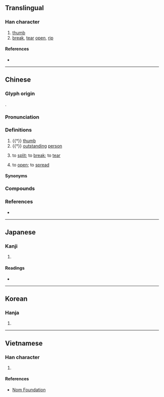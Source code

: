 {{character info/new}}
==Translingual==

===Han character===
{{Han char|rn=64|rad=手|as=13|sn=16|four=70502|canj=SJQ|ids=⿱辟手}}

# [[thumb]]
# [[break]], [[tear]] [[open]], [[rip]]

====References====
* {{Han ref|kx=0459.080|dkj=12835|dj=0808.070|hdz=31966.050|uh=64D8|ud=25816|bh=C0BC|bd=49340}}

----

==Chinese==
{{zh-forms}}

===Glyph origin===
{{Han etym}}
{{Han compound|辟|手|ls=psc|c1=p|c2=s|t2=hand}}.

===Pronunciation===
{{zh-pron
|m=bò
|c=maak3
|h=pfs=pak
|mn=xm,qz,tw:peh/zz:peeh
|mc=y
|oc=y
|cat=n,v
}}

===Definitions===
{{zh-hanzi}}

# {{†}} [[thumb]]
# {{†}} {{lb|zh|figurative}} [[outstanding]] [[person]]
# {{lb|zh|literary|or|dialectal}} to [[split]]; to [[break]]; to [[tear]]
# {{lb|zh|dialectal}} to [[open]]; to [[spread]]
#: {{zh-x|擘大個口|to open one's mouth wide|C}}

====Synonyms====
{{zh-dial|拇指}}

===Compounds===
{{zh-der|巨擘|口擘擘|擘髀|擘大|擘大個口|擘大個口得個|擘大口|擘大口得個窿|擘大喉嚨嗌|擘大眼|擘大眼講大話|擘開|擘開個口|擘開兩隻腳|擘開兩隻手指|擘一字|擘梯|文壇巨擘|瘦擘擘|擘面|擘劃|擘網巾|擘大眼瀨尿|擘大個口得個窿|擘大對腳|擘開眼|擘開眼講大話|一代巨擘|分星擘兩|擘兩分星|擘畫|擘窠書|擘箋|擘肌分理|擘牋|擘裂|擘指|鬼擘口|金翅擘海}}

===References===
* {{R:yue:mfccd}}

----

==Japanese==

===Kanji===
{{ja-kanji|grade=|rs=手13}}

# {{defn|lang=ja|sort=手13}}

====Readings====
* {{ja-readings|on=[[はく]] (haku), [[へき]] (heki), [[びゃく]] (byaku)|kun=[[さく]] (saku)}}

----

==Korean==

===Hanja===
{{ko-hanja|hangeul=벽|eumhun=|rv=byeok|mr=pyŏk|y=pyek}}

# {{defn|lang=ko|sort=手13}}

----

==Vietnamese==

===Han character===
{{vi-hantu|rs=手13|[[bài]], [[phách]]}}

# {{defn|lang=vi|sort=手13}}

====References====
* [http://nomfoundation.org/common/nom_details.php?codepoint=64d8 Nom Foundation]